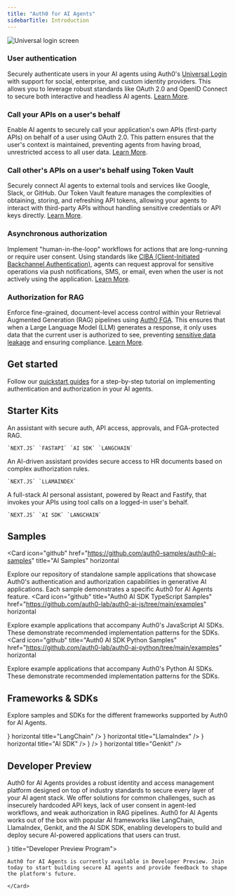 ```yaml
---
title: "Auth0 for AI Agents"
sidebarTitle: Introduction
---
```


<Card
  title="Secure your AI Agents with robust user authentication, secure API access, human-in-the-loop controls, and fine-grained authorization for your data."
  icon="sparkles"
  iconType="solid"
  horizontal
/>

<Frame>
  <img src="/img/intro/Hero-diagram.png" alt="Universal login screen" />
</Frame>

### User authentication

Securely authenticate users in your AI agents using Auth0's [Universal Login](https://auth0.com/docs/authenticate/login/auth0-universal-login) with support for social, enterprise, and custom identity providers. This allows you to leverage robust standards like OAuth 2.0 and OpenID Connect to secure both interactive and headless AI agents. [Learn More](/intro/user-authentication).

### Call your APIs on a user's behalf

Enable AI agents to securely call your application's own APIs (first-party APIs) on behalf of a user using OAuth 2.0. This pattern ensures that the user's context is maintained, preventing agents from having broad, unrestricted access to all user data. [Learn More](/calling-apis/langgraph/intro/call-your-apis-on-users-behalf).

### Call other's APIs on a user's behalf using Token Vault

Securely connect AI agents to external tools and services like Google, Slack, or GitHub. Our Token Vault feature manages the complexities of obtaining, storing, and refreshing API tokens, allowing your agents to interact with third-party APIs without handling sensitive credentials or API keys directly. [Learn More](/calling-apis/langgraph/intro/call-others-apis-on-users-behalf).

### Asynchronous authorization

Implement "human-in-the-loop" workflows for actions that are long-running or require user consent. Using standards like [CIBA (Client-Initiated Backchannel Authentication)](https://auth0.com/docs/get-started/authentication-and-authorization-flow/client-initiated-backchannel-authentication-flow), agents can request approval for sensitive operations via push notifications, SMS, or email, even when the user is not actively using the application. [Learn More](/async-authorization/langgraph/intro/asynchronous-authorization).

### Authorization for RAG

Enforce fine-grained, document-level access control within your Retrieval Augmented Generation (RAG) pipelines using [Auth0 FGA](https://auth0.com/fine-grained-authorization). This ensures that when a Large Language Model (LLM) generates a response, it only uses data that the current user is authorized to see, preventing [sensitive data leakage](https://genai.owasp.org/llmrisk/llm022025-sensitive-information-disclosure/) and ensuring compliance. [Learn More](/authorization-for-rag/langgraph/intro/authorization-for-rag).

## Get started

Follow our [quickstart guides](/get-started/overview) for a step-by-step tutorial on implementing authentication and authorization in your AI agents.

## Starter Kits

<Columns cols={2}>
  <Card href="https://github.com/auth0-samples/auth0-assistant0" title="Assistant0" vertical>
    An assistant with secure auth, API access, approvals, and FGA-protected RAG.

    `NEXT.JS` `FASTAPI` `AI SDK` `LANGCHAIN`

  </Card>
  <Card
    title="SmartHR Assistant"
    vertical
    href="https://github.com/auth0-samples/auth0-ai-smart-hr-assistant"
  >
    An AI-driven assistant provides secure access to HR documents based on complex authorization rules.

    `NEXT.JS` `LLAMAINDEX`
  </Card>
</Columns>
<Columns cols={2}>
  <Card href="https://github.com/auth0-samples/agent0" title="Agent0" vertical>
    A full-stack AI personal assistant, powered by React and Fastify, that
    invokes your APIs using tool calls on a logged-in user's behalf.

    `NEXT.JS` `AI SDK` `LANGCHAIN`

  </Card>
</Columns>

## Samples

<Card
  icon="github"
  href="https://github.com/auth0-samples/auth0-ai-samples"
  title="AI Samples"
  horizontal
>
  Explore our repository of standalone sample applications that showcase Auth0's authentication and authorization capabilities in generative AI applications. Each sample demonstrates a specific Auth0 for AI Agents feature.
</Card>
<Card
  icon="github"
  title="Auth0 AI SDK TypeScript Samples"
  href="https://github.com/auth0-lab/auth0-ai-js/tree/main/examples"
  horizontal
>
  Explore example applications that accompany Auth0's JavaScript AI SDKs.
  These demonstrate recommended implementation patterns for the SDKs.
</Card>
<Card
  icon="github"
  title="Auth0 AI SDK Python Samples"
  href="https://github.com/auth0-lab/auth0-ai-python/tree/main/examples"
  horizontal
>
  Explore example applications that accompany Auth0's Python AI SDKs. These
  demonstrate recommended implementation patterns for the SDKs.
</Card>

## Frameworks & SDKs

Explore samples and SDKs for the different frameworks supported by Auth0 for AI Agents.

<Columns cols={3}>
  <Card
    href="/sdks/javascript-sdk"
    icon="js"
    iconType="solid"
    horizontal
    title="JavaScript"
  />
  <Card
    href="/sdks/python-sdk"
    icon="python"
    iconType="solid"
    horizontal
    title="Python"
  />
  <Card
    href="/sdks/langchain-sdk"
    icon={
      <img
        src="https://mintlify-assets.b-cdn.net/auth0/langchain.svg"
        alt="LangChain"
      />
    }
    horizontal
    title="LangChain"
  />
  <Card
    href="/sdks/llamaindex-sdk"
    icon={
      <img
        src="https://mintlify-assets.b-cdn.net/auth0/llamadex.svg"
        alt="LlamaIndex"
      />
    }
    horizontal
    title="LlamaIndex"
  />
  <Card
    href="/sdks/vercel-ai-sdk"
    icon={
      <img
        src="https://mintlify-assets.b-cdn.net/auth0/vercel.svg"
        alt="AI SDK"
      />
    }
    horizontal
    title="AI SDK"
  />
  <Card
    href="/sdks/cloudflare-sdk"
    horizontal
    title="Cloudflare"
    icon={
      <img
        src="https://mintlify-assets.b-cdn.net/auth0/cloudflare.svg"
        alt="Cloudflare"
        height={48}
        width={48}
      />
    }
  />
  <Card
    href="/sdks/genkit-sdk"
    icon={
      <img
        src="https://mintlify-assets.b-cdn.net/auth0/genkit.svg"
        alt="Genkit"
      />
    }
    horizontal
    title="Genkit"
  />
</Columns>

## Developer Preview

Auth0 for AI Agents provides a robust identity and access management platform designed on top of industry standards to secure every layer of your AI agent stack. We offer solutions for common challenges, such as insecurely hardcoded API keys, lack of user consent in agent-led workflows, and weak authorization in RAG pipelines.
Auth0 for AI Agents works out of the box with popular AI frameworks like LangChain, LlamaIndex, Genkit, and the AI SDK SDK, enabling developers to build and deploy secure AI-powered applications that users can trust.

<Columns cols={1}>
    <Card href="https://auth0.com/signup?onboard_app=genai" icon={<img src="https://mintlify-assets.b-cdn.net/auth0/bannerimage.png" alt="Developer Preview Program" />} title="Developer Preview Program">

    Auth0 for AI Agents is currently available in Developer Preview. Join today to start building secure AI agents and provide feedback to shape the platform's future.

    </Card>

</Columns>
